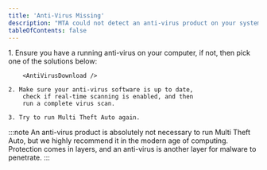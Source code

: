 ```yaml
---
title: 'Anti-Virus Missing'
description: "MTA could not detect an anti-virus product on your system."
tableOfContents: false
---
```



<Steps>
    1. Ensure you have a running anti-virus on your computer, if not,
        then pick one of the solutions below:

        <AntiVirusDownload />

    2. Make sure your anti-virus software is up to date,
        check if real-time scanning is enabled, and then
        run a complete virus scan.

    3. Try to run Multi Theft Auto again.
</Steps>

:::note
An anti-virus product is absolutely not necessary to run Multi Theft Auto, but we highly recommend it in the modern age of computing. Protection comes in layers, and an anti-virus is another layer for malware to penetrate.
:::
